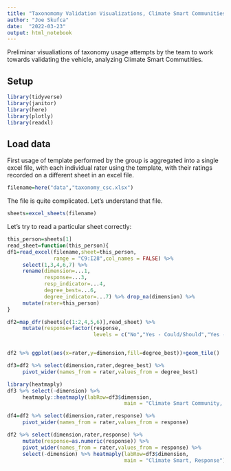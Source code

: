 ```yaml
---
title: "Taxonomomy Validation Visualizations, Climate Smart Communities"
author: "Joe Skufca"
date:  "2022-03-23"
output: html_notebook
---
```


Preliminar visualiations of taxonomy usage attempts by the team to work towards validating the vehicle, analyzing Climate Smart Commutities.

## Setup

```r
library(tidyverse)
library(janitor)
library(here)
library(plotly)
library(readxl)
```

## Load data

First usage of template performed by the group is aggregated into a single excel file, with each individual rater using the template, with their ratings recorded on a different sheet in an excel file.

```r
filename=here("data","taxonomy_csc.xlsx")
```

The file is quite complicated.  Let's understand that file.

```r
sheets=excel_sheets(filename)
```

Let's try to read a particular sheet correctly:

```r
this_person=sheets[1]
read_sheet=function(this_person){
df1=read_excel(filename,sheet=this_person, 
               range = "C9:I28",col_names = FALSE) %>%
     select(1,3,4,6,7) %>% 
     rename(dimension=...1,
            response=...3,
            resp_indicator=...4,
            degree_best=...6,
            degree_indicator=...7) %>% drop_na(dimension) %>%
     mutate(rater=this_person) 
}

df2=map_dfr(sheets[c(1:2,4,5,6)],read_sheet) %>%
     mutate(response=factor(response,
                            levels = c("No","Yes - Could/Should","Yes - Must/Required")))



```

```r
df2 %>% ggplot(aes(x=rater,y=dimension,fill=degree_best))+geom_tile()
```

```r
df3=df2 %>% select(dimension,rater,degree_best) %>%
     pivot_wider(names_from = rater,values_from = degree_best)
```

```r
library(heatmaply)
df3 %>% select(-dimension) %>% 
     heatmaply::heatmaply(labRow=df3$dimension,
                                      main = "Climate Smart Community, Degree of Best Practices")
```

```r
df4=df2 %>% select(dimension,rater,response) %>%
     pivot_wider(names_from = rater,values_from = response)

df2 %>% select(dimension,rater,response) %>% 
     mutate(response=as.numeric(response)) %>%
     pivot_wider(names_from = rater,values_from = response) %>%
     select(-dimension) %>% heatmaply(labRow=df3$dimension,
                                      main = "Climate Smart, Response")
```


